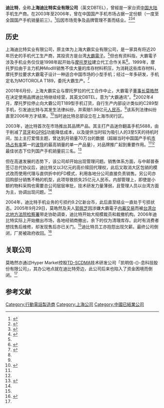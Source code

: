 
{{Infobox Company
| company_name = 上海迪比特实业有限公司
| company_name_en =
| company_logo = 
| company_type = 
| traded_as            = 
| successor = 
| company_slogan = 
| foundation = 约2002年
| defunct = 约2006年
| area_served = 中国大陆
| location = {{CHN}}[[上海市|上海市]]
| founder = 莫皓然
| chairman = 莫皓然
| CEO = 
| industry = [[電信|電信]]
| products = 行動電話
| num_employees =
}}

'''迪比特'''，全称'''上海迪比特实业有限公司'''（英文DBTEL），曾經是一家台资[[中国大陆|中国大陆]]手机生产商。在2003年至2006年，曾在中国国产手机市场占据一定份额（一度至全国国产手机销量前三）。<ref>{{cite news |title=国产手机血肉横飞！明星还在 品牌已亡 |url=https://tech.huanqiu.com/article/9CaKrnJUgrA |accessdate=2021-11-05 |work=环球网 |archive-date=2021-11-07 |archive-url=https://web.archive.org/web/20211107095241/https://tech.huanqiu.com/article/9CaKrnJUgrA |dead-url=no }}</ref>后因市场竞争及品牌管理不善而结业。<ref name="21cn">{{cite web | url=http://it.21cn.com/mobile/guide/a/2014/0131/00/26272815.shtml | title=迪比特：国产手机市场的一颗流星 | publisher=网易 | accessdate=2014-02-02 | archive-url=https://web.archive.org/web/20140203115550/http://it.21cn.com/mobile/guide/a/2014/0131/00/26272815.shtml | archive-date=2014-02-03 | dead-url=yes }}</ref><ref name="sina">{{cite web | url=http://finance.sina.com.cn/110/2004-10-20/576.html | title=新浪网的公司介绍 | publisher=新浪 | accessdate=2014-02-02 | archive-date=2014-02-03 | archive-url=https://web.archive.org/web/20140203024021/http://finance.sina.com.cn/110/2004-10-20/576.html | dead-url=no }}</ref><ref name="xinhuawang">{{cite web| url=http://news.xinhuanet.com/it/2003-03/04/content_759922.htm| title=多款迪比特手机亮相北京国际信息技术展览会| publisher=新华网| accessdate=2014-02-02| deadurl=yes| archiveurl=https://web.archive.org/web/20140219180544/http://news.xinhuanet.com/it/2003-03/04/content_759922.htm| archivedate=2014-02-19}}</ref>

==历史==
上海迪比特实业有限公司，原主体为上海大霸实业有限公司，是一家具有将近20年历史的手机代工生产商，其投资方是台湾[[大霸電子|大霸電子]]。<ref name="xinhuawang"/>但也有资料指，大霸電子涉及手机业务仅仅是1998年起开始与[[摩托罗拉|摩托罗拉]]建立代工合作关系<ref>{{cite web | url=http://tech.qq.com/a/20041231/000017.htm | title=迪比特诉MOTO进入最后环节 充分暴露代工弊病 | publisher=千龙新闻网/腾讯 | accessdate=2014-02-02 | archive-date=2014-02-02 | archive-url=https://web.archive.org/web/20140202225309/http://tech.qq.com/a/20041231/000017.htm | dead-url=no }}</ref>。1999年，摩托罗拉由于主力机种ModⅢ销售不佳大量的库存材料积压，为消耗这些库存材料，摩托罗拉要求大霸電子设计一种适合中国市场的小型手机；经过一年多研发，手机定名为MOTOROLA T189，委托大霸生产。<ref name="xinhua2">{{cite web | url=http://news.xinhuanet.com/newscenter/2002-06/26/content_457436.htm | title=摩托罗拉被控侵犯知识产权要赔1.98亿？ | publisher=新华网 | accessdate=2014-02-02 | deadurl=yes | archiveurl=https://web.archive.org/web/20050310090624/http://news.xinhuanet.com/newscenter/2002-06/26/content_457436.htm | archivedate=2005-03-10 }}</ref>

2001年6月份，上海大霸实业与摩托罗拉的代工合作中止，大霸電子[[董事长|董事长]][[莫皓然|莫皓然]]在决定使用品牌迪比特继续经营，其英文DBTEL，意为“大霸通讯”。<ref name="21cn"/>2002年4月，摩托罗拉停止向大霸公司T189型手机订货，自行生产内部设计类似的C289型手机，引发迪比特与其发生法律纠纷，并索赔1.98亿元[[人民币|人民币]]。<ref name="xinhua2"/>该系列法律纠纷直至2006年方才结束。<ref name="sohu">{{cite web | url=http://it.sohu.com/20061213/n247004387.shtml | title=迪比特摩托罗拉消除四年恩怨 纠纷全部和解 | publisher=每日经济新闻 | accessdate=2014-02-02 | archive-date=2016-03-04 | archive-url=https://web.archive.org/web/20160304202224/http://it.sohu.com/20061213/n247004387.shtml | dead-url=no }}</ref>当时迪比特总部设立在上海市闵行区。

2003年，迪比特首次在市场推出其品牌产品。其主打产品迷你翻盖手机5688，由于削减了[[蓝牙|蓝牙]]和[[GPRS|GPRS]]功能降低成本，以及提供当时较为吸引人的3至5天的待机时间，加上主打爱情主题，曾达到月销量70万台的数据（超越当时中国国产手机[[市场占有率|市场占有率]]第一的[[波导|波导]]的最高销量的单一产品量），对品牌推广起到重要作用。<ref name="21cn"/><ref name="xinhuawang"/>最佳状态下位列国产手机销量前三名。<ref name="sohu2">{{cite web | url=http://it.sohu.com/20060316/n242322117.shtml | title=DBTEL迪比特，神话破灭 | publisher=北青网—北京青年报/搜狐 | accessdate=2014-02-03 | archive-date=2016-03-04 | archive-url=https://web.archive.org/web/20160304202115/http://it.sohu.com/20060316/n242322117.shtml | dead-url=no }}</ref>

但在高速发展的态势下，该公司却开始出现管理问题。销售体系方面，与中邮普泰签订总代协议后，迪比特又以3亿元的高价赎回代理权，此后又取消大区包销的模式改而使用代理与直供折中的FD模式，利用各地分公司直接负责销售。另公司亦回购部分销售不畅的机型，此项导致损失25亿元人民币。内部管理上，即使是小额的物料采购也需要总公司层层审批，技术研发力量薄弱，且管理人员以台湾方面为主，协调出现问题。<ref name="21cn"/>

2004年，迪比特手机业务的亏损约9.2亿新台币，此后直至结业一直处于亏损状态。2005年9月29日，莫皓然及夫人[[郭佩芝|郭佩芝]]因涉嫌大霸電子[[内幕交易|内幕交易]]而被[[台湾台北地方法院检察署|台湾台北地方法院检察署]]带走协助调查，迪比特开始大规模裁员和裁撤机构。2006年迪比特实际上开始撤出市场，各地经销商撤出，余下的仅为清理库存。此时有消费者想找售后维修，却发现售后亦已关门。<ref name="21cn"/>迪比特员工亦抱怨出现欠薪。最终公司倒闭，厂房被政府收回。<ref name="kaiming">{{cite web | url=http://tech.163.com/08/0506/03/4B7S9M88000915BE.html | title=拯救凯明：蹊跷死亡背后是否隐藏阴谋 | publisher=南方网/网易 | accessdate=2014-02-03 | archive-url=https://web.archive.org/web/20140221012725/http://tech.163.com/08/0506/03/4B7S9M88000915BE.html | archive-date=2014-02-21 | dead-url=yes }}</ref>

==关联公司==
莫皓然亦通过Hyper Market控股[[TD-SCDMA|TD-SCDMA]]技术研发公司「凯明信-{}-息科技股份有限公司」，其办公地点就在迪比特旁边，此公司后来也陷入了资金困境而倒闭。<ref name="kaiming"/>

==参考文献==
{{reflist|2}}

[[Category:行動電話製造商|Category:行動電話製造商]]
[[Category:上海公司|Category:上海公司]]
[[Category:中國已結業公司|Category:中國已結業公司]]